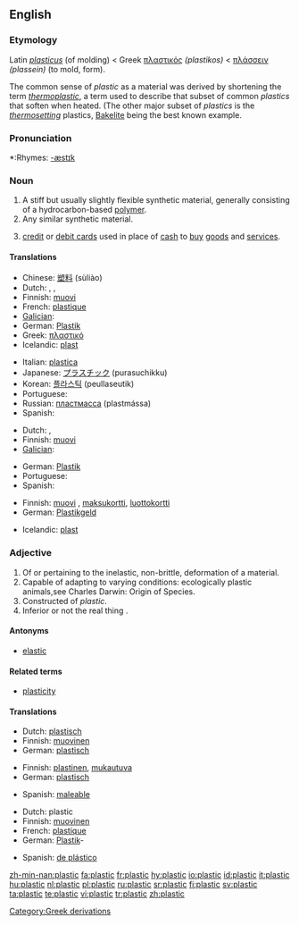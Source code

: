 ==English==

===Etymology===
Latin ''[[plasticus]]'' (of molding) < Greek [[πλαστικός]] ''(plastikos)'' < [[πλάσσειν]] ''(plassein)'' (to mold, form).

The common sense of ''plastic'' as a material was derived by shortening the term ''[[thermoplastic]]'', a term used to describe that subset of common ''plastics'' that soften when heated. (The other major subset of ''plastics'' is the ''[[thermosetting]]'' plastics, [[Bakelite]] being the best known example.

===Pronunciation===
*:Rhymes: [[Rhymes:English:-æstɪk|-æstɪk]]

===Noun===
{{en-noun|-}}

# A stiff but usually slightly flexible synthetic material, generally consisting of a hydrocarbon-based [[polymer]].
# Any similar synthetic material.
# {{slang}} [[credit card|credit]] or [[debit card]]s used in place of [[cash]] to [[buy]] [[goods]] and [[service]]s.

====Translations====
{{trans-top|a stiff but usually slightly flexible synthetic material}}
*Chinese: [[塑料]] (sùliào)
*Dutch: {{t-|nl|plastic}}, {{t|nl|plastiek|n}}, {{t+|nl|kunststof|c}}
*Finnish: [[muovi]]
*French: [[plastique]] {{f}}
*[[Galician]]: {{t|gl|plástico}} {{m}}
*German: [[Plastik]] {{n}}
*Greek: [[πλαστικό]] {{n}}
*Icelandic: [[plast]] {{n}}
{{trans-mid}}
*Italian: [[plastica]] {{f}}
*Japanese: [[プラスチック]] (purasuchikku)
*Korean: [[플라스틱]] (peullaseutik)
*Portuguese: {{t|pt|plástico}} {{m}}
*Russian: [[пластмасса]] (plastmássa) {{f}}
*Spanish: {{t|es|plástico}} {{m}}
{{trans-bottom}}

{{trans-top|any similar synthetic material}}
*Dutch: {{t-|nl|plastic}}, {{t+|nl|kunststof|c}}
*Finnish: [[muovi]]
*[[Galician]]: {{t|gl|plástico}} {{m}}
{{trans-mid}}
*German: [[Plastik]] {{n}}
*Portuguese: {{t|pt|plástico}} {{m}}
*Spanish: {{t|es|plástico}} {{m}}
{{trans-bottom}}

{{trans-top|credit cards or debit cards}}
*Finnish: [[muovi]] {{italbrac|slang}}, [[maksukortti]], [[luottokortti]]
*German: [[Plastikgeld]] {{n}}
{{trans-mid}}
*Icelandic: [[plast]] {{n}}
{{trans-bottom}}

===Adjective===
{{en-adj-more}}

# Of or pertaining to the inelastic, non-brittle, deformation of a material.
# Capable of adapting to varying conditions: ecologically plastic animals,see Charles Darwin: Origin of Species.
# Constructed of ''plastic''.
# Inferior or not the real thing {{italbrac|especially when made of plastic instead of an alterate material}}.

====Antonyms====
*[[elastic]]

====Related terms====
*[[plasticity]]

====Translations====
{{trans-top|Of or pertaining to the inelastic, non-brittle, deformation of a material}}
*Dutch: [[plastisch]]
*Finnish: [[muovinen]]
*German: [[plastisch]]
{{trans-mid}}
{{trans-bottom}}

{{trans-top|Capable of adapting to varying conditions}}
*Finnish: [[plastinen]], [[mukautuva]]
*German: [[plastisch]]
{{trans-mid}}
*Spanish: [[maleable]]
{{trans-bottom}}

{{trans-top|Constructed of plastic}}
*Dutch: plastic
*Finnish: [[muovinen]]
*French: [[plastique]]
*German: [[Plastik]]- {{italbrac|in compound words}}
{{trans-mid}}
*Spanish: [[de plástico]]
{{trans-bottom}}

[[Category:Greek derivations]]

[[zh-min-nan:plastic]]
[[fa:plastic]]
[[fr:plastic]]
[[hy:plastic]]
[[io:plastic]]
[[id:plastic]]
[[it:plastic]]
[[hu:plastic]]
[[nl:plastic]]
[[pl:plastic]]
[[ru:plastic]]
[[sr:plastic]]
[[fi:plastic]]
[[sv:plastic]]
[[ta:plastic]]
[[te:plastic]]
[[vi:plastic]]
[[tr:plastic]]
[[zh:plastic]]